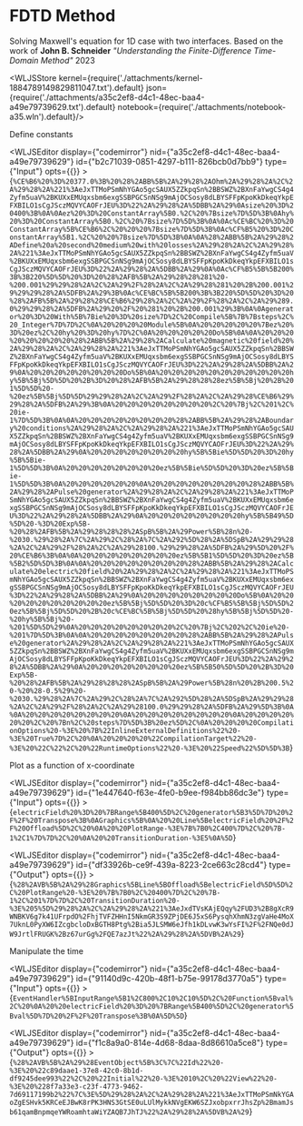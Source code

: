 # FDTD Method
Solving Maxwell's equation for 1D case with two interfaces.
Based on the work of __John B. Schneider__ *"Understanding the Finite-Difference Time-Domain Method"* 2023




<WLJSStore kernel={require('./attachments/kernel-1884789149829811047.txt').default} json={require('./attachments/a35c2ef8-d4c1-48ec-baa4-a49e79739629.txt').default} notebook={require('./attachments/notebook-a35.wln').default}/>




Define constants

<WLJSEditor display={"codemirror"} nid={"a35c2ef8-d4c1-48ec-baa4-a49e79739629"} id={"b2c71039-0851-4297-b111-826bcb0d7bb9"} type={"Input"} opts={{}} >{`%CE%B6%20%3D%20377.0%3B%20%28%2ABB%5B%2A%29%28%2AOhm%2A%29%28%2A%2C%2A%29%28%2A%221%3AeJxTTMoPSmNhYGAo5gcSAUX5ZZkpqSn%2BBSWZ%2BXnFaYwgCS4g4Zyfm5uaV%2BKUXxEMUqxsbm6exgSSBPGCSnNSg9mAjOCSosy8dLBYSFFpKpoKkDkeqYkpEFXBILO1sCgJSczMQVYCAOFrJEU%3D%22%2A%29%28%2A%5DBB%2A%29%0Asize%20%3D%20400%3B%0A%0Aez%20%3D%20ConstantArray%5B0.%2C%20%7Bsize%7D%5D%3B%0Ahy%20%3D%20ConstantArray%5B0.%2C%20%7Bsize%7D%5D%3B%0A%0Ac%CE%BC%20%3D%20ConstantArray%5B%CE%B6%2C%20%20%20%7Bsize%7D%5D%3B%0Ac%CF%B5%20%3D%20ConstantArray%5B1.%2C%20%20%7Bsize%7D%5D%3B%0A%0A%28%2ABB%5B%2A%29%28%2ADefine%20a%20second%20medium%20with%20losses%2A%29%28%2A%2C%2A%29%28%2A%221%3AeJxTTMoPSmNhYGAo5gcSAUX5ZZkpqSn%2BBSWZ%2BXnFaYwgCS4g4Zyfm5uaV%2BKUXxEMUqxsbm6exgSSBPGCSnNSg9mAjOCSosy8dLBYSFFpKpoKkDkeqYkpEFXBILO1sCgJSczMQVYCAOFrJEU%3D%22%2A%29%28%2A%5DBB%2A%29%0A%0Ac%CF%B5%5B%5B200%3B%3B220%5D%5D%20%3D%20%28%2AFB%5B%2A%29%28%28%281%20-%200.001%29%29%28%2A%2C%2A%29%2F%28%2A%2C%2A%29%28%281%20%2B%200.001%29%29%29%28%2A%5DFB%2A%29%3B%0Ac%CE%BC%5B%5B200%3B%3B220%5D%5D%20%3D%20%28%2AFB%5B%2A%29%28%28%CE%B6%29%28%2A%2C%2A%29%2F%28%2A%2C%2A%29%289.0%29%29%28%2A%5DFB%2A%29%20%2F%20%281%20%2B%200.001%29%3B%0A%0Agenerator%20%3D%20With%5B%7Bie%20%3D%20size%7D%2C%20Compile%5B%7B%7Bsteps%2C%20_Integer%7D%7D%2C%0A%20%20%20%20Module%5B%0A%20%20%20%20%20%7Bez%20%3D%20ez%2C%20hy%20%3D%20hy%7D%2C%0A%20%20%20%20%20Do%5B%0A%0A%20%20%20%20%20%20%20%20%28%2ABB%5B%2A%29%28%2ACalculate%20magnetic%20field%20%2A%29%28%2A%2C%2A%29%28%2A%221%3AeJxTTMoPSmNhYGAo5gcSAUX5ZZkpqSn%2BBSWZ%2BXnFaYwgCS4g4Zyfm5uaV%2BKUXxEMUqxsbm6exgSSBPGCSnNSg9mAjOCSosy8dLBYSFFpKpoKkDkeqYkpEFXBILO1sCgJSczMQVYCAOFrJEU%3D%22%2A%29%28%2A%5DBB%2A%29%0A%20%20%20%20%20%20%20%20Do%5B%0A%20%20%20%20%20%20%20%20%20%20%20hy%5B%5Bj%5D%5D%20%2B%3D%20%28%2AFB%5B%2A%29%28%28%28ez%5B%5Bj%20%2B%201%5D%5D%20-%20ez%5B%5Bj%5D%5D%29%29%28%2A%2C%2A%29%2F%28%2A%2C%2A%29%28%CE%B6%29%29%28%2A%5DFB%2A%29%3B%0A%20%20%20%20%20%20%20%20%2C%20%7Bj%2C%201%2C%20ie-1%7D%5D%3B%0A%0A%20%20%20%20%20%20%20%20%28%2ABB%5B%2A%29%28%2ABoundary%20conditions%2A%29%28%2A%2C%2A%29%28%2A%221%3AeJxTTMoPSmNhYGAo5gcSAUX5ZZkpqSn%2BBSWZ%2BXnFaYwgCS4g4Zyfm5uaV%2BKUXxEMUqxsbm6exgSSBPGCSnNSg9mAjOCSosy8dLBYSFFpKpoKkDkeqYkpEFXBILO1sCgJSczMQVYCAOFrJEU%3D%22%2A%29%28%2A%5DBB%2A%29%0A%20%20%20%20%20%20%20%20hy%5B%5Bie%5D%5D%20%3D%20hy%5B%5Bie-1%5D%5D%3B%0A%20%20%20%20%20%20%20%20ez%5B%5Bie%5D%5D%20%3D%20ez%5B%5Bie-1%5D%5D%3B%0A%20%20%20%20%20%20%0A%20%20%20%20%20%20%20%20%28%2ABB%5B%2A%29%28%2APulse%20generator%2A%29%28%2A%2C%2A%29%28%2A%221%3AeJxTTMoPSmNhYGAo5gcSAUX5ZZkpqSn%2BBSWZ%2BXnFaYwgCS4g4Zyfm5uaV%2BKUXxEMUqxsbm6exgSSBPGCSnNSg9mAjOCSosy8dLBYSFFpKpoKkDkeqYkpEFXBILO1sCgJSczMQVYCAOFrJEU%3D%22%2A%29%28%2A%5DBB%2A%29%0A%20%20%20%20%20%20%20%20hy%5B%5B49%5D%5D%20-%3D%20Exp%5B-%20%28%2AFB%5B%2A%29%28%28%28%2ASpB%5B%2A%29Power%5B%28n%20-%2030.%29%28%2A%7C%2A%29%2C%28%2A%7C%2A%292%5D%28%2A%5DSpB%2A%29%29%28%2A%2C%2A%29%2F%28%2A%2C%2A%29%28100.%29%29%28%2A%5DFB%2A%29%5D%20%2F%20%CE%B6%3B%0A%0A%20%20%20%20%20%20%20%20ez%5B%5B1%5D%5D%20%3D%20ez%5B%5B2%5D%5D%3B%0A%0A%20%20%20%20%20%20%20%20%28%2ABB%5B%2A%29%28%2ACalculate%20electric%20field%20%2A%29%28%2A%2C%2A%29%28%2A%221%3AeJxTTMoPSmNhYGAo5gcSAUX5ZZkpqSn%2BBSWZ%2BXnFaYwgCS4g4Zyfm5uaV%2BKUXxEMUqxsbm6exgSSBPGCSnNSg9mAjOCSosy8dLBYSFFpKpoKkDkeqYkpEFXBILO1sCgJSczMQVYCAOFrJEU%3D%22%2A%29%28%2A%5DBB%2A%29%0A%20%20%20%20%20%20%20%20Do%5B%0A%20%20%20%20%20%20%20%20%20%20ez%5B%5Bj%5D%5D%20%3D%20c%CF%B5%5B%5Bj%5D%5D%20ez%5B%5Bj%5D%5D%20%2B%20c%CE%BC%5B%5Bj%5D%5D%20%28hy%5B%5Bj%5D%5D%20-%20hy%5B%5Bj%20-%201%5D%5D%29%0A%20%20%20%20%20%20%20%20%2C%20%7Bj%2C%202%2C%20ie%20-%201%7D%5D%3B%0A%0A%20%20%20%20%20%20%20%20%28%2ABB%5B%2A%29%28%2APulse%20generator%2A%29%28%2A%2C%2A%29%28%2A%221%3AeJxTTMoPSmNhYGAo5gcSAUX5ZZkpqSn%2BBSWZ%2BXnFaYwgCS4g4Zyfm5uaV%2BKUXxEMUqxsbm6exgSSBPGCSnNSg9mAjOCSosy8dLBYSFFpKpoKkDkeqYkpEFXBILO1sCgJSczMQVYCAOFrJEU%3D%22%2A%29%28%2A%5DBB%2A%29%0A%20%20%20%20%20%20%20%20ez%5B%5B50%5D%5D%20%2B%3D%20Exp%5B-%20%28%2AFB%5B%2A%29%28%28%28%2ASpB%5B%2A%29Power%5B%28n%20%2B%200.5%20-%20%28-0.5%29%20-%2030.%29%28%2A%7C%2A%29%2C%28%2A%7C%2A%292%5D%28%2A%5DSpB%2A%29%29%28%2A%2C%2A%29%2F%28%2A%2C%2A%29%28100.0%29%29%28%2A%5DFB%2A%29%5D%3B%0A%0A%20%20%20%20%20%20%20%20%0A%20%20%20%20%20%20%20%20%0A%20%20%20%20%20%20%2C%20%7Bn%2C%20steps%7D%5D%3B%20ez%5D%2C%0A%20%20%20%20CompilationOptions%20-%3E%20%7B%22InlineExternalDefinitions%22%20-%3E%20True%7D%2C%20%0A%20%20%20%20%22CompilationTarget%22%20-%3E%20%22C%22%2C%20%22RuntimeOptions%22%20-%3E%20%22Speed%22%5D%5D%3B`}</WLJSEditor>

Plot as a function of x-coordinate

<WLJSEditor display={"codemirror"} nid={"a35c2ef8-d4c1-48ec-baa4-a49e79739629"} id={"1e447640-f63e-4fe0-b9ee-f984bb86dc3e"} type={"Input"} opts={{}} >{`electricField%20%3D%20%7BRange%5B400%5D%2C%20generator%5B3%5D%7D%20%2F%2F%20Transpose%3B%0AGraphics%5B%0A%20%20Line%5BelectricField%20%2F%2F%20Offload%5D%2C%20%0A%20%20PlotRange-%3E%7B%7B0%2C400%7D%2C%20%7B-1%2C1%7D%7D%2C%20%0A%20%20TransitionDuration-%3E5%0A%5D`}</WLJSEditor>

<WLJSEditor display={"codemirror"} nid={"a35c2ef8-d4c1-48ec-baa4-a49e79739629"} id={"df33926b-ce9f-439a-8223-2ce663c28cd4"} type={"Output"} opts={{}} >{`%28%2AVB%5B%2A%29%28Graphics%5BLine%5BOffload%5BelectricField%5D%5D%2C%20PlotRange%20-%3E%20%7B%7B0%2C%20400%7D%2C%20%7B-1%2C%201%7D%7D%2C%20TransitionDuration%20-%3E%205%5D%29%28%2A%2C%2A%29%28%2A%221%3AeJxdTVsKAjEQqy%2FUD3%2B8gXcR9WNBKV6g7k41UFrpdO%2FhjTVFZHHnI5NkmGR3S9ZPjDE6J5xS6PysqhXhmN3zgVaHe4MoX7UknL0PyXW6IZcgbcloDxBGTH8Ptg%2Bia5JLSMW6eJfh1kDLvwK3wYsFI%2F%2FNQe0dJW9JrtlFRUGK%2Bz67urGg%2FQE7azJt%22%2A%29%28%2A%5DVB%2A%29`}</WLJSEditor>

Manipulate the time

<WLJSEditor display={"codemirror"} nid={"a35c2ef8-d4c1-48ec-baa4-a49e79739629"} id={"91140d9c-420b-48f1-b75e-99178d3770a5"} type={"Input"} opts={{}} >{`EventHandler%5BInputRange%5B1%2C800%2C10%2C10%5D%2C%20Function%5Bval%2C%20%0A%20%20electricField%20%3D%20%7BRange%5B400%5D%2C%20generator%5Bval%5D%7D%20%2F%2F%20Transpose%3B%0A%5D%5D`}</WLJSEditor>

<WLJSEditor display={"codemirror"} nid={"a35c2ef8-d4c1-48ec-baa4-a49e79739629"} id={"f1c8a9a0-814e-4d68-8daa-8d86610a5ce8"} type={"Output"} opts={{}} >{`%28%2AVB%5B%2A%29%28EventObject%5B%3C%7C%22Id%22%20-%3E%20%22c89daae1-37e8-42c0-8b1d-df9245dee993%22%2C%20%22Initial%22%20-%3E%2010%2C%20%22View%22%20-%3E%20%228f7a33e3-c23f-4773-9462-7d69117199b2%22%7C%3E%5D%29%28%2A%2C%2A%29%28%2A%221%3AeJxTTMoPSmNkYGAoZgESHvk5KRCeEJBwK8rPK3HNS3GtSE0uLUlMykkNVgEKW6SZJxobpxrrJhsZp%2BmamJsb61qamBnpmqeYWRoamhtaWiYZAQB7JhTJ%22%2A%29%28%2A%5DVB%2A%29`}</WLJSEditor>